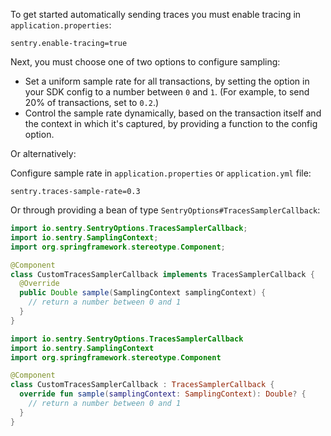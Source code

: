 To get started automatically sending traces you must enable tracing in `application.properties`:

```properties
sentry.enable-tracing=true
```

Next, you must choose one of two options to configure sampling:

- Set a uniform sample rate for all transactions, by setting the <PlatformIdentifier name="traces-sample-rate" /> option in your SDK config to a number between `0` and `1`. (For example, to send 20% of transactions, set <PlatformIdentifier name="traces-sample-rate" /> to `0.2`.)
- Control the sample rate dynamically, based on the transaction itself and the context in which it's captured, by providing a function to the <PlatformIdentifier name="traces-sampler" /> config option.

Or alternatively:

Configure sample rate in `application.properties` or `application.yml` file:

```properties
sentry.traces-sample-rate=0.3
```

Or through providing a bean of type `SentryOptions#TracesSamplerCallback`:

```java
import io.sentry.SentryOptions.TracesSamplerCallback;
import io.sentry.SamplingContext;
import org.springframework.stereotype.Component;

@Component
class CustomTracesSamplerCallback implements TracesSamplerCallback {
  @Override
  public Double sample(SamplingContext samplingContext) {
    // return a number between 0 and 1
  }
}
```

```kotlin
import io.sentry.SentryOptions.TracesSamplerCallback
import io.sentry.SamplingContext
import org.springframework.stereotype.Component

@Component
class CustomTracesSamplerCallback : TracesSamplerCallback {
  override fun sample(samplingContext: SamplingContext): Double? {
    // return a number between 0 and 1
  }
}
```
